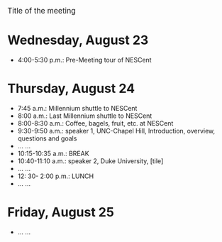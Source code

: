 <big>Title of the meeting</big>

=Wednesday, August 23=

*4:00-5:30 p.m.: Pre-Meeting tour of NESCent

=Thursday, August 24= 

*7:45 a.m.: Millennium shuttle to NESCent
*8:00 a.m.: Last Millennium shuttle to NESCent
*8:00-8:30 a.m.: Coffee, bagels, fruit, etc. at NESCent
*9:30-9:50 a.m.: speaker 1, UNC-Chapel Hill, Introduction, overview, questions and goals
*... ...
*10:15-10:35 a.m.: BREAK
*10:40-11:10 a.m.: speaker 2, Duke University, [tile]
* ... ...
*12: 30- 2:00 p.m.: LUNCH
* ... ...

=Friday,  August 25=
* ... ...